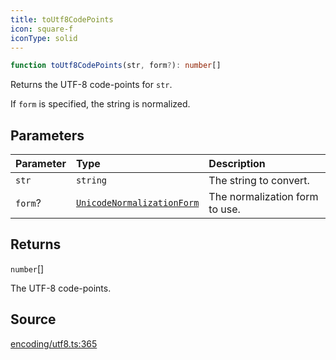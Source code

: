 ```yaml
---
title: toUtf8CodePoints
icon: square-f
iconType: solid
---
```


```ts
function toUtf8CodePoints(str, form?): number[]
```

Returns the UTF-8 code-points for `str`.

If `form` is specified, the string is normalized.

## Parameters

| Parameter | Type | Description |
| :------ | :------ | :------ |
| `str` | `string` | The string to convert. |
| `form`? | [`UnicodeNormalizationForm`](/content/type-aliases/UnicodeNormalizationForm) | The normalization form to use. |

## Returns

`number`[]

The UTF-8 code-points.

## Source

[encoding/utf8.ts:365](https://github.com/dominant-strategies/quais.js/blob/3fde6763235c7029b19260e352cfa6956f8b8444/src/encoding/utf8.ts#L365)
